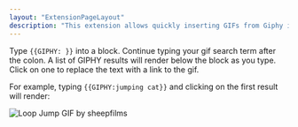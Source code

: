 ```yaml
---
layout: "ExtensionPageLayout"
description: "This extension allows quickly inserting GIFs from Giphy into Roam!"
---
```


Type `{{GIPHY: }}` into a block. Continue typing your gif search term after the colon. A list of GIPHY results will render below the block as you type. Click on one to replace the text with a link to the gif.

For example, typing `{{GIPHY:jumping cat}}` and clicking on the first result will render:

![Loop Jump GIF by sheepfilms](https://media2.giphy.com/media/gKfNj8cYeGN63bLRkF/giphy.gif?cid=d3ed119egqzsfvzi63mxlmvcs8qrd9cr5jdx40p39idxvazc&rid=giphy.gif)
